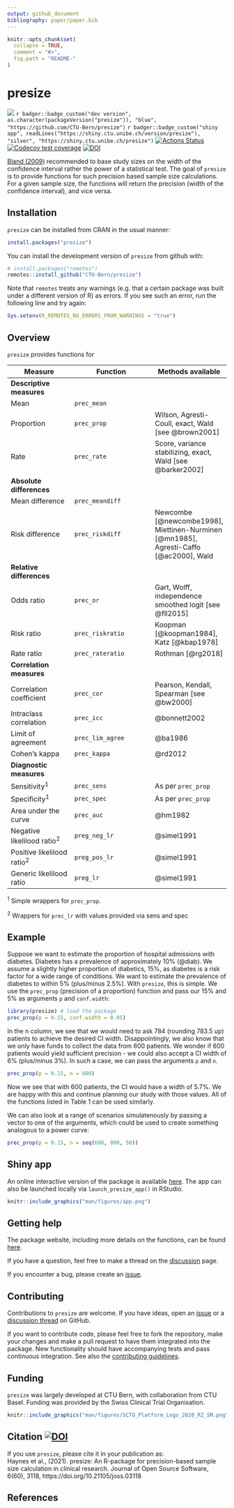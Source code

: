 ```yaml
---
output: github_document
bibliography: paper/paper.bib
---
```


<!-- README.md is generated from README.Rmd. Please edit that file -->

```r
knitr::opts_chunk$set(
  collapse = TRUE,
  comment = "#>",
  fig.path = "README-"
)
```

# presize


[![](https://www.r-pkg.org/badges/version/presize?color=green)](https://cran.r-project.org/package=presize) 
`r badger::badge_custom("dev version", as.character(packageVersion("presize")), "blue", "https://github.com/CTU-Bern/presize")`
`r badger::badge_custom("shiny app", readLines("https://shiny.ctu.unibe.ch/version/presize"), "silver", "https://shiny.ctu.unibe.ch/presize")`
[![Actions Status](https://github.com/CTU-Bern/presize/workflows/R-CMD-fullcheck/badge.svg)](https://github.com/CTU-Bern/presize/actions)
[![Codecov test coverage](https://codecov.io/gh/CTU-Bern/presize/branch/master/graph/badge.svg)](https://codecov.io/gh/CTU-Bern/presize?branch=master)
[![DOI](https://joss.theoj.org/papers/10.21105/joss.03118/status.svg)](https://doi.org/10.21105/joss.03118)

[Bland (2009)](https://www.bmj.com/content/339/bmj.b3985) recommended to
base study sizes on the width of the confidence interval rather the power of 
a statistical test. The goal of `presize` is to provide functions for such 
precision based sample size calculations. For a given sample size, the 
functions will return the precision (width of the confidence interval), and 
vice versa.

## Installation

`presize` can be installed from CRAN in the usual manner:

```r
install.packages("presize")
```


You can install the development version of `presize` from github with:

```r
# install.packages("remotes")
remotes::install_github("CTU-Bern/presize")
```

Note that `remotes` treats any warnings (e.g. that a certain package was built under a different version of R) as errors. If you see such an error, run the following line and try again:

```r
Sys.setenv(R_REMOTES_NO_ERRORS_FROM_WARNINGS = "true")
```


## Overview
`presize` provides functions for

Measure | Function | Methods available 
-------- | ---------- | --------
**Descriptive measures** | |
Mean | `prec_mean` |
Proportion | `prec_prop` | Wilson, Agresti-Coull, exact, Wald [see @brown2001]
Rate | `prec_rate` | Score, variance stabilizing, exact, Wald [see @barker2002]
**Absolute differences** | |
Mean difference | `prec_meandiff` |
Risk difference | `prec_riskdiff` | Newcombe [@newcombe1998], Miettinen-Nurminen [@mn1985], Agresti-Caffo [@ac2000], Wald
**Relative differences** | |
Odds ratio | `prec_or` | Gart, Wolff, independence smoothed logit [see @fll2015]
Risk ratio | `prec_riskratio` | Koopman [@koopman1984], Katz [@kbap1978]
Rate ratio | `prec_rateratio` | Rothman [@rg2018]
**Correlation measures** | |
Correlation coefficient | `prec_cor` | Pearson, Kendall, Spearman [see @bw2000]
Intraclass correlation | `prec_icc` | @bonnett2002
Limit of agreement | `prec_lim_agree` | @ba1986
Cohen's kappa | `prec_kappa` | @rd2012
**Diagnostic measures** | |
Sensitivity<sup>1</sup> | `prec_sens` | As per `prec_prop`
Specificity<sup>1</sup> | `prec_spec` | As per `prec_prop`
Area under the curve | `prec_auc` | @hm1982
Negative likelilood ratio<sup>2</sup> | `preg_neg_lr` | @simel1991
Positive likelilood ratio<sup>2</sup> | `preg_pos_lr` | @simel1991
Generic likelilood ratio | `preg_lr` | @simel1991

<sup>1</sup> Simple wrappers for `prec_prop`.

<sup>2</sup> Wrappers for `prec_lr` with values provided via sens and spec

## Example

Suppose we want to estimate the proportion of hospital admissions with diabetes. 
Diabetes has a prevalence of approximately 10% (@diab). We assume a 
slightly higher proportion of diabetics, 
15%, as diabetes is a risk factor for a wide range of conditions. We want to 
estimate the prevalence of diabetes to within 5% (plus/minus 2.5%). With `presize`,
this is simple. We use the `prec_prop` (precision of a proportion) function and pass 
our 15% and 5% as arguments `p` and `conf.width`:

```r
library(presize) # load the package
prec_prop(p = 0.15, conf.width = 0.05)
```


In the n column, we see that we would need to ask 784 (rounding 783.5 up) patients to achieve the desired CI width. 
Disappointingly, we also know that we only have funds to collect the data from 
600 patients. 
We wonder if 600 patients would yield sufficient precision - we could 
also accept a CI width of 6% (plus/minus 3%).
In such a case, we can pass the arguments `p` and `n`.

```r
prec_prop(p = 0.15, n = 600)
```

Now we see that with 600 patients, the CI would have a width of 
5.7%. We are happy with this and continue planning our study with those values. 
All of the functions listed in Table 1 can be used similarly.

We can also look at a range of scenarios simulatenously by passing a vector to 
one of the arguments, which could be used to create something analogous to a 
power curve: 

```r
prec_prop(p = 0.15, n = seq(600, 800, 50))
```


## Shiny app

An online interactive version of the package is available [here](https://shiny.ctu.unibe.ch/presize). The app can also be launched locally via `launch_presize_app()` in RStudio.

```r
knitr::include_graphics("man/figures/app.png")
```

## Getting help

The package website, including more details on the functions, can be found [here](https://ctu-bern.github.io/presize/).

If you have a question, feel free to make a thread on the [discussion](https://github.com/CTU-Bern/presize/discussions) page.

If you encounter a bug, please create an [issue](https://github.com/CTU-Bern/presize/issues).

## Contributing

Contributions to `presize` are welcome. If you have ideas, open an [issue](https://github.com/CTU-Bern/presize/issues) or a [discussion thread](https://github.com/CTU-Bern/presize/discussions) on GitHub. 

If you want to contribute code, please feel free to fork the repository, make your changes and make a pull request to have them integrated into the package.  New functionality should have accompanying tests and pass continuous integration. See also the [contributing guidelines](https://github.com/CTU-Bern/presize/blob/master/CONTRIBUTING.md).

## Funding

`presize` was largely developed at CTU Bern, with collaboration from CTU Basel. Funding was provided by the Swiss Clinical Trial Organisation.

```r
knitr::include_graphics("man/figures/SCTO_Platform_Logo_2020_RZ_SM.png")
```

<!-- ![](man/fig/scto_ctu_member_cmyk.jpg) -->

## Citation [![DOI](https://joss.theoj.org/papers/10.21105/joss.03118/status.svg)](https://doi.org/10.21105/joss.03118)

If you use `presize`, please cite it in your publication as:  
Haynes et al., (2021). presize: An R-package for precision-based sample size calculation in clinical research. Journal of Open Source Software, 6(60), 3118, https://doi.org/10.21105/joss.03118


## References
